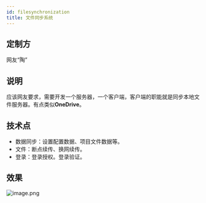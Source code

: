```yaml
---
id: filesynchronization
title: 文件同步系统
---
```


## 定制方
网友“陶”
## 说明
应该网友要求，需要开发一个服务器，一个客户端，客户端的职能就是同步本地文件服务器。有点类似**OneDrive**。

## 技术点

- 数据同步：设置配置数据、项目文件数据等。
- 文件：断点续传、换网续传。
- 登录：登录授权。登录验证。
## 效果
![image.png](@site/static/img/docs/filesynchronization-1.png)
